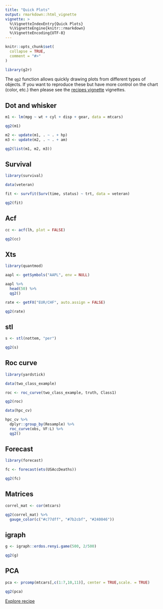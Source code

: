 ```yaml
---
title: "Quick Plots"
output: rmarkdown::html_vignette
vignette: >
  %\VignetteIndexEntry{Quick Plots}
  %\VignetteEngine{knitr::rmarkdown}
  %\VignetteEncoding{UTF-8}
---
```


```r
knitr::opts_chunk$set(
  collapse = TRUE,
  comment = "#>"
)

library(g2r)
```

The `qg2` function allows quickly drawing plots from different types of objects. If you want to reproduce these but have more control on the chart (color, etc.) then please see the [recipes vignette](/articles/recipes) vignettes.

## Dot and whisker

```r
m1 <- lm(mpg ~ wt + cyl + disp + gear, data = mtcars)

qg2(m1)
```

```r
m2 <- update(m1, . ~ . + hp)
m3 <- update(m2, . ~ . + am) 

qg2(list(m1, m2, m3))
```

## Survival

```r
library(survival)

data(veteran)

fit <- survfit(Surv(time, status) ~ trt, data = veteran)

qg2(fit)
```

## Acf

```r
cc <- acf(lh, plot = FALSE)

qg2(cc)
```

## Xts

```r
library(quantmod)

aapl <- getSymbols("AAPL", env = NULL)

aapl %>% 
  head(50) %>% 
  qg2()
```

```r
rate <- getFX("EUR/CHF", auto.assign = FALSE)

qg2(rate)
```

## stl

```r
s <- stl(nottem, "per")

qg2(s)
```

## Roc curve

```r
library(yardstick)

data(two_class_example)

roc <- roc_curve(two_class_example, truth, Class1)

qg2(roc)
```

```r
data(hpc_cv)

hpc_cv %>%
  dplyr::group_by(Resample) %>%
  roc_curve(obs, VF:L) %>% 
  qg2()
```

## Forecast

```r
library(forecast)

fc <- forecast(ets(USAccDeaths))

qg2(fc)
```

## Matrices

```r
correl_mat <- cor(mtcars)

qg2(correl_mat) %>% 
  gauge_color(c("#c77dff", "#7b2cbf", "#240046"))
```

## igraph

```r
g <- igraph::erdos.renyi.game(500, 2/500)

qg2(g)
```

## PCA

```r
pca <- prcomp(mtcars[,c(1:7,10,11)], center = TRUE,scale. = TRUE)

qg2(pca)
```

<a class="btn btn-default" href="recipe.html">Explore recipe</a>
